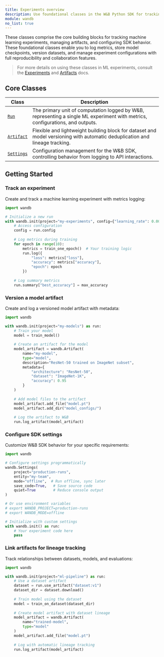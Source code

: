 ```yaml
---
title: Experiments overview
description: Use foundational classes in the W&B Python SDK for tracking experiments and managing artifacts
module: wandb
no_list: true
---
```


These classes comprise the core building blocks for tracking machine learning experiments, managing artifacts, and configuring SDK behavior. These foundational classes enable you to log metrics, store model checkpoints, version datasets, and manage experiment configurations with full reproducibility and collaboration features. 

> For more details on using these classes in ML experiments, consult the [Experiments](/models/ref/python/experiments/) and [Artifacts](/models/artifacts/) docs.

## Core Classes

| Class | Description |
|-------|-------------|
| [`Run`](/models/ref/python/experiments/run/) | The primary unit of computation logged by W&B, representing a single ML experiment with metrics, configurations, and outputs. |
| [`Artifact`](/models/ref/python/experiments/artifact/) | Flexible and lightweight building block for dataset and model versioning with automatic deduplication and lineage tracking. |
| [`Settings`](/models/ref/python/experiments/settings/) | Configuration management for the W&B SDK, controlling behavior from logging to API interactions. |

## Getting Started

### Track an experiment

Create and track a machine learning experiment with metrics logging:

```python
import wandb

# Initialize a new run
with wandb.init(project="my-experiments", config={"learning_rate": 0.001}) as run:
    # Access configuration
    config = run.config
    
    # Log metrics during training
    for epoch in range(10):
        metrics = train_one_epoch()  # Your training logic
        run.log({
            "loss": metrics["loss"],
            "accuracy": metrics["accuracy"],
            "epoch": epoch
        })
    
    # Log summary metrics
    run.summary["best_accuracy"] = max_accuracy
```

### Version a model artifact

Create and log a versioned model artifact with metadata:

```python
import wandb

with wandb.init(project="my-models") as run:
    # Train your model
    model = train_model()
    
    # Create an artifact for the model
    model_artifact = wandb.Artifact(
        name="my-model",
        type="model",
        description="ResNet-50 trained on ImageNet subset",
        metadata={
            "architecture": "ResNet-50",
            "dataset": "ImageNet-1K",
            "accuracy": 0.95
        }
    )
    
    # Add model files to the artifact
    model_artifact.add_file("model.pt")
    model_artifact.add_dir("model_configs/")
    
    # Log the artifact to W&B
    run.log_artifact(model_artifact)
```

### Configure SDK settings

Customize W&B SDK behavior for your specific requirements:

```python
import wandb

# Configure settings programmatically
wandb.Settings(
    project="production-runs",
    entity="my-team",
    mode="offline",  # Run offline, sync later
    save_code=True,   # Save source code
    quiet=True        # Reduce console output
)

# Or use environment variables
# export WANDB_PROJECT=production-runs
# export WANDB_MODE=offline

# Initialize with custom settings
with wandb.init() as run:
    # Your experiment code here
    pass
```

### Link artifacts for lineage tracking

Track relationships between datasets, models, and evaluations:

```python
import wandb

with wandb.init(project="ml-pipeline") as run:
    # Use a dataset artifact
    dataset = run.use_artifact("dataset:v1")
    dataset_dir = dataset.download()
    
    # Train model using the dataset
    model = train_on_dataset(dataset_dir)
    
    # Create model artifact with dataset lineage
    model_artifact = wandb.Artifact(
        name="trained-model",
        type="model"
    )
    model_artifact.add_file("model.pt")
    
    # Log with automatic lineage tracking
    run.log_artifact(model_artifact)
```
